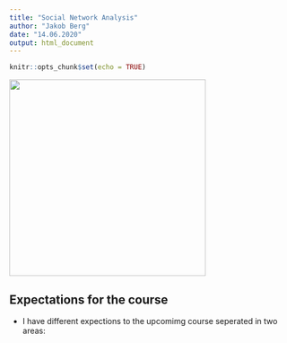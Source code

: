 ```yaml
---
title: "Social Network Analysis"
author: "Jakob Berg"
date: "14.06.2020"
output: html_document
---
```


```r
knitr::opts_chunk$set(echo = TRUE)
```


![](C:\Users\bergj\Desktop\Uni\Bachelor\Politikwissenschaft\Methoden\Social_Network_Analysis\Exercises\01\Social_Network_Analysis_Visualization.png){#id .class width=350 height=350px}

## **Expectations for the course**  
* I have different expections to the upcomimg course seperated in two areas:   
  